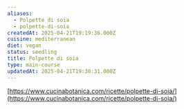 ```yaml
---
aliases:
  - Polpette di soia
  - polpette-di-soia
createdAt: 2025-04-21T19:19:36.000Z
cuisine: mediterranean
diet: vegan
status: seedling
title: Polpette di soia
type: main-course
updatedAt: 2025-04-21T19:30:31.000Z
---
```

[https://www.cucinabotanica.com/ricette/polpette-di-soia/](https://www.cucinabotanica.com/ricette/polpette-di-soia/)
